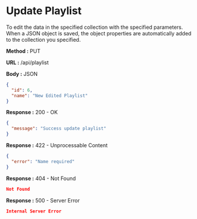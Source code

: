 
# Update Playlist

To edit the data in the specified collection with the specified parameters.
When a JSON object is saved, the object properties are automatically added to the collection you specified.

**Method :** <Badge variant="info">PUT</Badge>

**URL :** <Badge variant="dark">/api/playlist</Badge>

**Body :** <Badge variant="purple">JSON</Badge>

```json
{
  "id": 6,
  "name": "New Edited Playlist"
}
```

**Response :** <BadgeOutline variant="success">200 - OK</BadgeOutline>

```json
{
  "message": "Success update playlist"
}
```

**Response :** <BadgeOutline variant="info">422 - Unprocessable Content</BadgeOutline>

```json
{
  "error": "Name required"
}
```

**Response :** <BadgeOutline variant="warning">404 - Not Found</BadgeOutline>

```json
Not Found
```

**Response :** <BadgeOutline variant="danger">500 - Server Error</BadgeOutline>

```json
Internal Server Error
```
